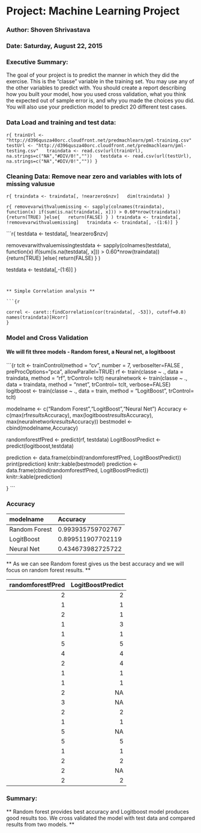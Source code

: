 
#   Project: Machine Learning Project
### Author: Shoven Shrivastava
### Date: Saturday, August 22, 2015

### Executive Summary:
The goal of your project is to predict the manner in which they did the exercise. This is the "classe" variable in the training set. You may use any of the other variables to predict with. You should create a report describing how you built your model, how you used cross validation, what you think the expected out of sample error is, and why you made the choices you did. You will also use your prediction model to predict 20 different test cases.  

### Data Load and training and test data:

```r{
trainUrl <- "http://d396qusza40orc.cloudfront.net/predmachlearn/pml-training.csv"  
testUrl <- "http://d396qusza40orc.cloudfront.net/predmachlearn/pml-testing.csv"  
traindata <- read.csv(url(trainUrl), na.strings=c("NA","#DIV/0!",""))  
testdata <- read.csv(url(testUrl), na.strings=c("NA","#DIV/0!",""))
}
```  
  
### Cleaning Data: Remove near zero and variables with lots of missing valusue  
   
```r{
traindata <- traindata[, !nearzero$nzv]  
dim(traindata)
}
```

```r{
removevarwithvaluemissing <- sapply(colnames(traindata), 
  function(x) if(sum(is.na(traindata[, x])) > 0.60*nrow(traindata)) {return(TRUE)
}else{
  return(FALSE)
}
)
traindata <- traindata[, !removevarwithvaluemissing]  
traindata <- traindata[, -(1:6)]
}
```  

```r{
testdata <- testdata[, !nearzero$nzv]

removevarwithvaluemissingtestdata <- sapply(colnames(testdata), 
                                    function(x) if(sum(is.na(testdata[, x])) > 0.60*nrow(traindata)) {return(TRUE)
                                    }else{
                                      return(FALSE)
                                    }
)

testdata <- testdata[,-(1:6)]
}
```  


** Simple Correlation analysis **  

```{r
  
correl <- caret::findCorrelation(cor(traindata[, -53]), cutoff=0.8)  
names(traindata)[Hcorr]
}
```  


### Model and Cross Validation  

#### We will fit three models -   Random forest, a Neural net, a logitboost  

```{r
tclt <- trainControl(method = "cv", number = 7, verboseIter=FALSE , preProcOptions="pca", allowParallel=TRUE)
rf <- train(classe ~ ., data = traindata, method = "rf", trControl= tclt)
neuralnetwork <- train(classe ~ ., data = traindata, method = "nnet", trControl= tclt, verbose=FALSE)
logitboost <- train(classe ~ ., data = train, method = "LogitBoost", trControl= tclt)

modelname <- c("Random Forest","LogitBoost","Neural Net")
Accuracy <- c(max(rf$results$Accuracy),
              max(logitboost$results$Accuracy),
              max(neuralnetwork$results$Accuracy))
bestmodel <- cbind(modelname,Accuracy)

randomforestfPred <- predict(rf, testdata)
LogitBoostPredict <- predict(logitboost,testdata)

prediction <- data.frame(cbind(randomforestfPred, LogitBoostPredict))
print(prediction)
knitr::kable(bestmodel)
prediction <- data.frame(cbind(randomforestfPred, LogitBoostPredict))
knitr::kable(prediction)

}
``` 

### Accuracy  

|modelname     |Accuracy          |
|:-------------|:-----------------|
|Random Forest |0.993935759702767 |
|LogitBoost    |0.899511907702119 |
|Neural Net    |0.434673982725722 |  


** As we can see Random forest gives us the best accuracy and we will focus on random forest results.  **

| randomforestfPred| LogitBoostPredict|
|-----------------:|-----------------:|
|                 2|                 2|
|                 1|                 1|
|                 2|                 1|
|                 1|                 3|
|                 1|                 1|
|                 5|                 5|
|                 4|                 4|
|                 2|                 4|
|                 1|                 1|
|                 1|                 1|
|                 2|                NA|
|                 3|                NA|
|                 2|                 2|
|                 1|                 1|
|                 5|                NA|
|                 5|                 5|
|                 1|                 1|
|                 2|                 2|
|                 2|                NA|
|                 2|                 2|

### Summary:

** Random forest provides best accuracy and Logitboost model produces good results too. We cross validated the model with test data and compared results from two models. **


